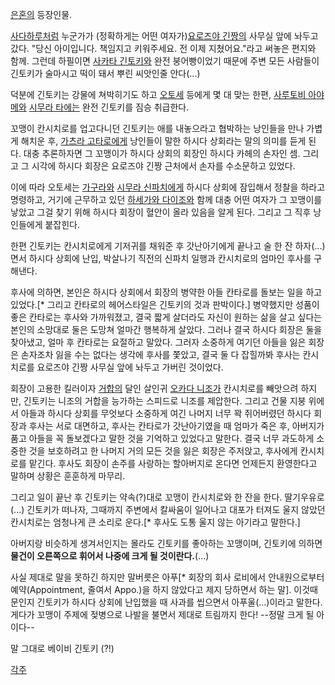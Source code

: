[[은혼]]의 등장인물.

[[사다하루]]처럼 누군가가 (정확하게는 어떤 여자가)[[요로즈야 긴짱]]의 사무실 앞에 놔두고 갔다. "당신 아이입니다. 책임지고 키워주세요. 전 이제 지쳤어요."라고 써놓은 편지와 함께. 그런데 하필이면 [[사카타 긴토키]]와 완전 붕어빵이었기 때문에 주변 모든 사람들이 긴토키가 술마시고 떡이 돼서 뿌린 씨앗인줄 안다(...) 

덕분에 긴토키는 강물에 쳐박히기도 하고 [[오토세]] 등에게 몇 대 맞는 한편, [[사루토비 아야메]]와 [[시무라 타에]]는 완전 긴토키를 짐승 취급한다. 

꼬맹이 칸시치로를 업고다니던 긴토키는 애를 내놓으라고 협박하는 낭인들을 만나 가볍게 해치운 후, [[가츠라 고타로]]에게 낭인들이 말한 하시다 상회라는 말의 의미를 듣게 된다. 대충 추론하자면 그 꼬맹이가 하시다 상회의 회장인 하시다 카헤의 손자인 셈. 그리고 그 시각에 하시다 회장은 요로즈야 긴짱 근처에서 손자를 수소문하고 있었다.

이에 따라 오토세는 [[가구라]]와 [[시무라 신파치]]에게 하시다 상회에 잠입해서 정찰을 하라고 명령하고, 거기에 근무하고 있던 [[하세가와 다이조]]와 함께 대충 어떤 여자가 그 꼬맹이를 낳았고 그걸 찾기 위해 하시다 회장이 혈안이 올라 있음을 알게 된다. 그리고 그 직후 낭인들에게 붙잡힌다.

한편 긴토키는 칸시치로에게 기저귀를 채워준 후 갓난아기에게 끝나고 술 한 잔 하자(...)면서 하시다 상회에 난입, 박살나기 직전의 신파치 일행과 칸시치로의 엄마인 후사를 구해낸다. 

후사에 의하면, 본인은 하시다 상회에서 회장의 병약한 아들 칸타로를 돌보는 일을 하고 있었다.[* 그리고 칸타로의 헤어스타일은 긴토키의 것과 판박이다.] 병약했지만 성품이 좋은 칸타로는 후사와 가까워졌고, 결국 짧게 살더라도 자신이 원하는 삶을 살고 싶다는 본인의 소망대로 둘은 도망쳐 얼마간 행복하게 살았다. 그러나 결국 하시다 회장은 둘을 찾아냈고, 얼마 후 칸타로는 요절하고 말았다. 그러자 소중하게 여기던 아들을 잃은 회장은 손자조차 잃을 수는 없다는 생각에 후사를 쫓았고, 결국 둘 다 잡힐까봐 후사는 칸시치로를 요로즈야 긴짱 사무실 앞에 놔두고 가버린 것이었다.

회장이 고용한 킬러이자 [[거합]]의 달인 살인귀 [[오카다 니조]]가 칸시치로를 빼앗으려 하지만, 긴토키는 니조의 거합을 능가하는 스피드로 니조를 제압한다. 그리고 건물 지붕 위에서 아들과 하시다 상회를 무엇보다 소중하게 여긴 나머지 너무 꽉 쥐어버렸던 하시다 회장과 후사는 서로 대면하고, 후사는 칸타로가 갓난아기였을 때 엄마가 죽은 후, 아버지가 품고 아들을 꼭 돌보겠다고 말한 것을 기억하고 있었다고 말한다. 결국 너무 과도하게 소중한 것을 보호하려고 한 나머지 거의 모든 것을 잃은 회장은 주저앉고, 후사에게 칸시치로를 맡긴다. 후사도 회장이 손주를 사랑하는 할아버지로 온다면 언제든지 환영한다고 말하며 상황은 훈훈하게 마무리.

그리고 일이 끝난 후 긴토키는 약속(?)대로 꼬맹이 칸시치로와 한 잔을 한다. 딸기우유로(...) 긴토키가 떠나자, 그때까지 주변에서 칼싸움이 일어나고 대포가 터져도 울지 않았던 칸시치로는 엄청나게 큰 소리로 운다.[* 후사도 도통 울지 않는 아기라고 말한다.] 

아버지랑 비슷하게 생겨서인지는 몰라도 긴토키를 좋아하는 꼬맹이며, 긴토키에 의하면 '''물건이 오른쪽으로 휘어서 나중에 크게 될 것이란다.'''(...)

사실 제대로 말을 못하긴 하지만 말버릇은 아푸[* 회장의 회사 로비에서 안내원으로부터 예약(Appointment, 줄여서 Appo.)을 하지 않았다고 제지 당하면서 하는 말]. 이것때문인지 긴토키가 하시다 상회에 난입했을 때 사과를 씹으면서 아푸울(...)이라고 말한다. 게다가 꼬맹이 주제에 젖병으로 나발을 불면서 제대로 트림까지 한다! --정말 크게 될 아이다--

말 그대로 베이비 긴토키 (?!)

[[각주]]
